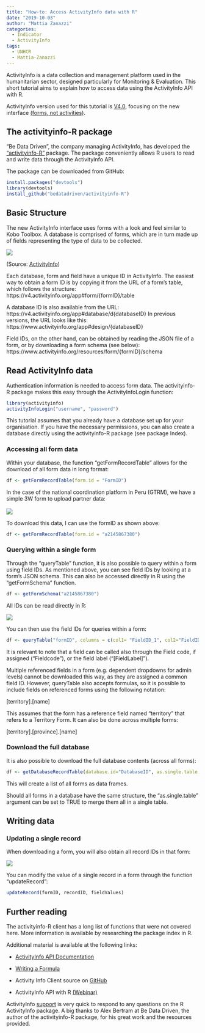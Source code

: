 ```yaml
---
title: "How-to: Access ActivityInfo data with R"
date: "2019-10-03"
author: "Mattia Zanazzi"
categories:
  - Indicator
  - ActivityInfo
tags:
  - UNHCR
  - Mattia-Zanazzi
---
```


ActivityInfo is a data collection and management platform used in the humanitarian sector, designed particularly for Monitoring & Evaluation. This short tutorial aims to explain how to access data using the ActivityInfo API with R.
<!--MORE-->

ActivityInfo version used for this tutorial is [V4.0](https://v4.activityinfo.org/), focusing on the new interface [(forms, not activities)](http://help.activityinfo.org/m/quick_start_database_design/l/852495-classic-vs-new-interfaces).


## The activityinfo-R package

"Be Data Driven", the company managing ActivityInfo, has developed the ["activityinfo-R"](https://github.com/bedatadriven/activityinfo-R) package. The package conveniently allows R users to read and write data through the ActivityInfo API.

The package can be downloaded from GitHub:

```r

install.packages("devtools")
library(devtools)
install_github("bedatadriven/activityinfo-R")

```



## Basic Structure

The new ActivityInfo interface uses forms with a look and feel similar to Kobo Toolbox. A database is comprised of forms, which are in turn made up of fields representing the type of data to be collected.

![](database.png) 

(Source: [ActivityInfo](http://help.activityinfo.org/m/quick_start_database_design/l/868870-databases))

Each database, form and field have a unique ID in ActivityInfo. The easiest way to obtain a form ID is by copying it from the URL of a form's table, which follows the structure: 
https://v4.activityinfo.org/app#form/{formID}/table

A database ID is also available from the URL:
https://v4.activityinfo.org/app#database/d{databaseID}
In previous versions, the URL looks like this:
https://www.activityinfo.org/app#design/{databaseID}

Field IDs, on the other hand, can be obtained by reading the JSON file of a form, or by downloading a form schema (see below): 
https://www.activityinfo.org/resources/form/{formID}/schema



## Read ActivityInfo data

Authentication information is needed to access form data. The activityinfo-R package makes this easy through the ActivityInfoLogin function:

```r
library(activityinfo)
activityInfoLogin("username", "password")


```

This tutorial assumes that you already have a database set up for your organisation. If you have the necessary permissions, you can also create a database directly using the activityinfo-R package (see package Index).

### Accessing all form data
Within your database, the function "getFormRecordTable" allows for the download of all form data in long format:

```r

df <- getFormRecordTable(form.id = "FormID")

```


In the case of the national coordination platform in Peru (GTRM), we have a simple 3W form to upload partner data:
<br>
<br>
![](AI_Peru_2.png) 


To download this data, I can use the formID as shown above:

```r

df <- getFormRecordTable(form.id = "a2145867380")

```


### Querying within a single form
Through the "queryTable" function, it is also possible to query within a form using field IDs. As mentioned above, you can see field IDs by looking at a form's JSON schema. This can also be accessed directly in R using the "getFormSchema" function.


```r

df <- getFormSchema("a2145867380")

```

All IDs can be read directly in R:

![](AI_Peru_4.png) 

You can then use the field IDs for queries within a form:

```r

df <- queryTable("formID", columns = c(col1= "FieldID_1", col2="FieldID_2", ...))

```

It is relevant to note that a field can be called also through the Field code, if assigned ("Fieldcode"), or the field label ("[FieldLabel]").

Multiple referenced fields in a form (e.g. dependent dropdowns for admin levels) cannot be downloaded this way, as they are assigned a common field ID. However, queryTable also accepts formulas, so it is possible to include fields on referenced forms using the following notation:

[territory].[name]

This assumes that the form has a reference field named "territory" that refers to a Territory Form. It can also be done across multiple forms:

[territory].[province].[name]



### Download the full database
It is also possible to download the full database contents (across all forms):

```r

df <- getDatabaseRecordTable(database.id="DatabaseID", as.single.table = FALSE )

```

This will create a list of all forms as data frames.

Should all forms in a database have the same structure, the "as.single.table" argument can be set to TRUE to merge them all in a single table.

## Writing data

### Updating a single record
When downloading a form, you will also obtain all record IDs in that form:

![](AI_Peru_3.png) 

You can modify the value of a single record in a form through the function "updateRecord":

```r

updateRecord(formID, recordID, fieldValues)

```



## Further reading
The activityinfo-R client has a long list of functions that were not covered here. More information is available by researching the package index in R. 

Additional material is available at the following links:

* [ActivityInfo API Documentation](https://www.activityinfo.org/apidocs/index.html)

* [Writing a Formula](http://help.activityinfo.org/m/84876/l/1134910-writing-a-formula-for-a-calculated-field)

* Activity Info Client source on [GitHub](https://github.com/bedatadriven/activityinfo-R)

* ActivityInfo API with R [(Webinar)](https://www.gotostage.com/channel/38037f33c0b74793a97a2b8061528f95/recording/fb4d53c6b18a433ba949baf7231577a0/watch?source=CHANNEL)

ActivityInfo [support](<mailto:support@activityinfo.org>) is very quick to respond to any questions on the R ActivityInfo package. A big thanks to Alex Bertram at Be Data Driven, the author of the activityinfo-R package, for his great work and the resources provided.

